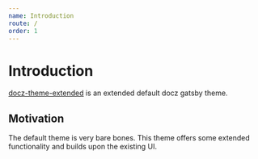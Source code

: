 ```yaml
---
name: Introduction
route: /
order: 1
---
```


# Introduction

[docz-theme-extended](https://github.com/nejcm/docz-theme-extended) is an extended
default docz gatsby theme.

## Motivation

The default theme is very bare bones. This theme offers some extended
functionality and builds upon the existing UI.
